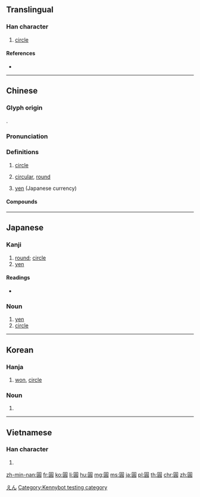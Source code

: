 {{character info/new}}
{{also|圆|円|圎|圜}}
==Translingual==
{{Han simplified forms|圓|円|圆}}

===Han character===
{{Han char|rn=31|rad=囗|as=10|sn=13|four=60806|canj=WRBC|ids=⿴囗員}}

# [[circle]]

====References====
* {{Han ref|kx=0220.090|dkj=04819|dj=0451.140|hdz=10724.070|uh=5713|ud=22291|bh=B6EA|bd=46826}}

----

==Chinese==
{{zh-forms|s=圆|alt=円,园,圎}}

===Glyph origin===
{{Han etym}}
{{Han compound|囗|員|c1=s|c2=p|ls=psc}}.

===Pronunciation===
{{zh-pron
|m=yuán
|c=jyun4,jen1
|c_note=jen1 - "yen" (Hong Kong colloquial borrowing from {{etyl|en|zh}})
|h=pfs=yèn
|md=
|mn=qz,tw,xm,zz:oân/qz,tw,xm,zz:îⁿ
|mn_note=oân - literary; îⁿ - vernacular
|w=3hhyoe
|mc=y
|oc=y
|ma=y
|mna=Taiwanese-The_Vowel_inn.ogg
|cat=a,n
}}

===Definitions===
{{zh-hanzi}}

# {{lb|zh|mathematics}} [[circle]]
# {{lb|cmn|Beginning Mandarin}} [[circular]], [[round]]
# [[yen]] (Japanese currency)

====Compounds====
{{der5
|{{zh-l|圓白菜}}
|{{zh-l|圓場}}
|{{zh-l|圓嘟嘟}}
|{{zh-l|圓骨碌}}
|{{zh-l|圓鼓鼓}}
|{{zh-l|圓規}}
|{{zh-l|圓活}}
|{{zh-l|圓滿}}
|{{zh-l|圓夢}}
|{{zh-l|圓圈}}
|{{zh-l|圓圈兒}}
|{{zh-l|圓潤}}
|{{zh-l|圓珠筆}}
|{{zh-l|圓錐}}
|{{zh-l|湯圓}}
|{{zh-l|桂圓肉}}
}}

----

==Japanese==
{{ja-forms|[[円]]|[[圆]]|圓}}

===Kanji===
{{ja-kanji|grade=8|rs=囗10|style=ky|shin=円}}

# [[round]]; [[circle]]
# [[yen]]

====Readings====
{{ja-kanjitab|えん|yomi=o}}
* {{ja-readings
|on=[[えん]] (en) < [[ゑん]] (wen)
|kun=[[まるい]] (marui)}}

===Noun===
{{ja-noun|えん|shin=円|hhira=ゑん}}

# [[yen]]
# [[circle]]

[[Category:ja:Currency|えん]]

----

==Korean==
{{ko-hanjatab}}

===Hanja===
{{ko-hanja|hangeul=원|eumhun=둥글|mr=wŏn|ehmr=tunggŭl}}

# [[won]], [[circle]]

===Noun===
{{ko-noun|hj|hangeul=원}}

# {{hanja form of|원|[[won]], [[circle]]}}

----

==Vietnamese==

===Han character===
{{vi-hantu|[[viên]], [[vin]]|rs=囗10}}

# {{defn|lang=vi|sort=囗10}}

[[Category:Kennybot testing category]]

[[zh-min-nan:圓]]
[[fr:圓]]
[[ko:圓]]
[[li:圓]]
[[hu:圓]]
[[mg:圓]]
[[ms:圓]]
[[ja:圓]]
[[pl:圓]]
[[th:圓]]
[[chr:圓]]
[[zh:圓]]